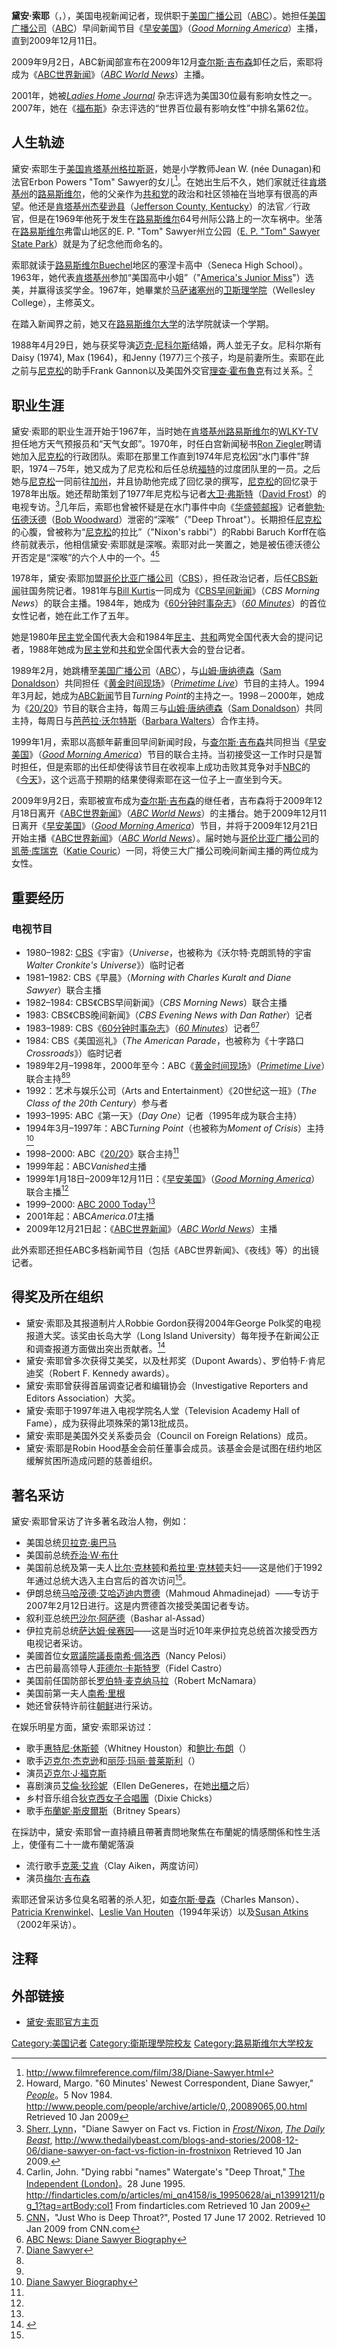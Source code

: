{{noteTA
|G1=Movie
|G2=Show
|1=zh-cn:尼科尔斯; zh-tw:尼可斯; zh-hk:尼高斯;
|2=zh-cn:迈克; zh-tw:麥克; zh-hk:米克;
|3=zh-hans:艾伦·德杰尼勒斯; zh-hk:艾倫·狄珍妮; zh-tw:艾倫·狄珍妮;
}}
{{Infobox journalist
| name = 黛安·索耶<br>Diane Sawyer
| image = Diane Sawyer 2011 Shankbone.JPG
| caption = 2011年的黛安
| birthname = Lila Diane Sawyer
| birth_date = {{birth date and age|1945|12|22}}
| birth_place = [[美国|美国]][[肯塔基州|肯塔基州]][[格拉斯哥|格拉斯哥]]
| age = 63
| death_date = 
| death_place = 
| education = [[卫斯理学院|卫斯理学院]]（[[Wellesley_College|Wellesley College]]）学士（B.A.）, 1967
| occupation = [[电视新闻记者|电视新闻记者]]（1967-70, 1978至今）<br>白宫新闻助理 (1970-74)<br>前总统[[理查德·尼克松|理查德·尼克松]]文字助理<br>(1974-78)
| alias = 
| gender = [[女性|女性]]
| status = Married
| title = 
| family = 
| spouse = [[迈克·尼科尔斯|迈克·尼科尔斯]]
| children = 
| relatives = 
| ethnic = 
| religion = 
| salary = $1200–1500 万
| networth = 
| credits = 《[[早间秀|CBS早间新闻]]》主播<br>（''[[CBS_Morning_News|CBS Morning News]]''）<br>(1981–1984)<br>
《[[60分钟时事杂志|60分钟时事杂志]]》记者<br>（''[[60_Minutes|60 Minutes]]''）<br>(1984–1989)<br>
《[[黄金时间_(电视节目)|黄金时间]]》主持<br>（''[[Primetime|Primetime]]''）<br>（1989年至今）<br>
《[[早安美国|早安美国]]》主持<br>（''[[Good_Morning_America|Good Morning America]]''）<br>（1999年1月18日–2009年12月11日）
《[[ABC世界新闻|ABC世界新闻]]》主播<br>（''[[ABC_World_News|ABC World News]]''）<br>（2009年12月21日–2014年8月27日）
| agent = 
| URL = http://abcnews.go.com/GMA/News/story?id=128165
}}

'''黛安·索耶'''（{{lang-en|'''Lila Diane Sawyer'''}}，{{bd|1945年|12月22日|catIdx=S}}），美国电视新闻记者，现供职于[[美国广播公司|美国广播公司]]（[[ABC|ABC]]）。她担任[[美国广播公司|美国广播公司]]（[[ABC|ABC]]）早间新闻节目《[[早安美国|早安美国]]》（''[[Good_Morning_America|Good Morning America]]''）主播，直到2009年12月11日。

2009年9月2日，ABC新闻部宣布在2009年12月[[查尔斯·吉布森|查尔斯·吉布森]]卸任之后，索耶将成为《[[ABC世界新闻|ABC世界新闻]]》（''[[ABC_World_News|ABC World News]]''）主播。

2001年，她被''[[Ladies_Home_Journal|Ladies Home Journal]]'' 杂志评选为美国30位最有影响女性之一。2007年，她在《[[福布斯|福布斯]]》杂志评选的“世界百位最有影响女性”中排名第62位。

==人生轨迹==
黛安·索耶生于[[美国|美国]][[肯塔基州|肯塔基州]][[格拉斯哥_(肯塔基州)|格拉斯哥]]，她是小学教师Jean W. (née Dunagan)和法官Erbon Powers "Tom" Sawyer的女儿<ref>http://www.filmreference.com/film/38/Diane-Sawyer.html</ref>。在她出生后不久，她们家就迁往[[肯塔基州|肯塔基州]]的[[路易維爾_(肯塔基州)|路易斯维尔]]，他的父亲作为[[共和黨_(美國)|共和党]]的政治和社区领袖在当地享有很高的声望。他还是[[肯塔基州|肯塔基州]][[杰斐逊县|杰斐逊县]]（[[Jefferson_County,_Kentucky|Jefferson County, Kentucky]]）的法官／行政官，但是在1969年他死于发生在[[路易斯维尔|路易斯维尔]]64号州际公路上的一次车祸中。坐落在[[路易維爾_(肯塔基州)|路易斯维尔]]弗雷山地区的E. P. "Tom" Sawyer州立公园（[[E._P._"Tom"_Sawyer_State_Park|E. P. "Tom" Sawyer State Park]]）就是为了纪念他而命名的。

索耶就读于[[路易維爾_(肯塔基州)|路易斯维尔]]Buechel地区的塞涅卡高中（Seneca High School）。1963年，她代表[[肯塔基州|肯塔基州]]参加“美国高中小姐”（"[[America's_Junior_Miss|America's Junior Miss]]"）选美，并赢得该奖学金。1967年，她畢業於[[马萨诸塞州|马萨诸塞州]]的[[卫斯理学院|卫斯理学院]]（Wellesley College），主修英文。

在踏入新闻界之前，她又在[[路易斯维尔大学|路易斯维尔大学]]的法学院就读一个学期。

1988年4月29日，她与获奖导演[[迈克·尼科尔斯|迈克·尼科尔斯]]结婚，两人並无子女。尼科尔斯有Daisy (1974), Max (1964)，和Jenny (1977)三个孩子，均是前妻所生。索耶在此之前与[[理查德·尼克松|尼克松]]的助手Frank Gannon以及美国外交官[[理查·霍布魯克|理查·霍布魯克]]有过关系。<ref>Howard, Margo. "60 Minutes' Newest Correspondent, Diane Sawyer," [[People_magazine|''People'']]。5 Nov 1984.  http://www.people.com/people/archive/article/0,,20089065,00.html Retrieved 10 Jan 2009</ref>

==职业生涯==
黛安·索耶的职业生涯开始于1967年，当时她在[[肯塔基州|肯塔基州]][[路易維爾_(肯塔基州)|路易斯维尔]]的[[WLKY-TV|WLKY-TV]]担任地方天气预报员和“天气女郎”。1970年，时任白宫新闻秘书[[Ron_Ziegler|Ron Ziegler]]聘请她加入[[理查德·尼克松|尼克松]]的行政团队。索耶在那里工作直到1974年尼克松因“水门事件”辞职，1974－75年，她又成为了尼克松和后任总统[[杰拉尔德·福特|福特]]的过度团队里的一员。之后她与[[理查德·尼克松|尼克松]]一同前往[[加州|加州]]，并且协助他完成了回忆录的撰写，[[理查德·尼克松|尼克松]]的回忆录于1978年出版。她还帮助策划了1977年尼克松与记者[[大卫·弗斯特|大卫·弗斯特]]（[[David_Frost|David Frost]]）的电视专访。<ref>[[Lynn_Sherr|Sherr, Lynn]]，"Diane Sawyer on Fact vs. Fiction in ''[[Frost/Nixon_(film)|Frost/Nixon]]'', ''[[The_Daily_Beast|The Daily Beast]]'', http://www.thedailybeast.com/blogs-and-stories/2008-12-06/diane-sawyer-on-fact-vs-fiction-in-frostnixon {{Wayback|url=http://www.thedailybeast.com/blogs-and-stories/2008-12-06/diane-sawyer-on-fact-vs-fiction-in-frostnixon |date=20090123201649 }} Retrieved 10 Jan 2009.</ref>几年后，索耶也曾被怀疑是在水门事件中向《[[华盛顿邮报|华盛顿邮报]]》记者[[鲍勃·伍德沃德|鲍勃·伍德沃德]]（[[Bob_Woodward|Bob Woodward]]）泄密的“深喉”（"Deep Throat"）。长期担任[[理查德·尼克松|尼克松]]的心腹，曾被称为“[[理查德·尼克松|尼克松]]的拉比”（"Nixon's rabbi"）的Rabbi Baruch Korff在临终前就表示，他相信黛安·索耶就是深喉。索耶对此一笑置之，她是被伍德沃德公开否定是“深喉”的六个人中的一个。<ref>Carlin, John. "Dying rabbi "names" Watergate's "Deep Throat," [[The_Independent_(London)|The Independent (London)]]。28 June 1995. http://findarticles.com/p/articles/mi_qn4158/is_19950628/ai_n13991211/pg_1?tag=artBody;col1 {{Wayback|url=http://findarticles.com/p/articles/mi_qn4158/is_19950628/ai_n13991211/pg_1?tag=artBody;col1 |date=20130722235850 }} From findarticles.com Retrieved 10 Jan 2009</ref><ref>[[CNN|CNN]]，"Just Who is Deep Throat?", Posted 17 June 17 2002. {{cite web |url=http://archives.cnn.com/2002/ALLPOLITICS/06/17/deep.throat.facts/ |title=存档副本 |accessdate=2009-12-12 |deadurl=yes |archiveurl=https://web.archive.org/web/20100301220004/http://archives.cnn.com/2002/ALLPOLITICS/06/17/deep.throat.facts/ |archivedate=2010-03-01 }} Retrieved 10 Jan 2009 from CNN.com</ref>

1978年，黛安·索耶加盟[[哥伦比亚广播公司|哥伦比亚广播公司]]（[[CBS|CBS]]），担任政治记者，后任[[CBS新闻|CBS新闻]]驻国务院记者。1981年与[[Bill_Kurtis|Bill Kurtis]]一同成为《[[早间秀|CBS早间新闻]]》（''CBS Morning News''）的联合主播。1984年，她成为《[[60分钟时事杂志|60分钟时事杂志]]》（''[[60_Minutes|60 Minutes]]''）的首位女性记者，她在此工作了五年。

她是1980年[[民主党_(美国)|民主党]]全国代表大会和1984年[[民主党_(美国)|民主]]、[[共和黨_(美國)|共和]]两党全国代表大会的提问记者，1988年她成为[[民主党_(美国)|民主党]]和[[共和黨_(美國)|共和党]]全国代表大会的登台记者。

1989年2月，她跳槽至[[美国广播公司|美国广播公司]]（[[ABC|ABC]]），与[[山姆·唐纳德森|山姆·唐纳德森]]（[[Sam_Donaldson|Sam Donaldson]]）共同担任《[[黄金时间现场|黄金时间现场]]》（''[[Primetime_Live|Primetime Live]]''）节目的主持人。1994年3月起，她成为[[ABC新闻|ABC新闻]]节目''Turning Point''的主持之一。1998－2000年，她成为《[[20/20|20/20]]》节目的联合主持，每周三与[[山姆·唐纳德森|山姆·唐纳德森]]（[[Sam_Donaldson|Sam Donaldson]]）共同主持，每周日与[[芭芭拉·沃尔特斯|芭芭拉·沃尔特斯]]（[[Barbara_Walters|Barbara Walters]]）合作主持。

1999年1月，索耶以高额年薪重回早间新闻时段，与[[查尔斯·吉布森|查尔斯·吉布森]]共同担当《[[早安美国|早安美国]]》（''[[Good_Morning_America|Good Morning America]]''）节目的联合主持。当初接受这一工作时只是暂时担任，但是索耶的出任却使得该节目在收视率上成功击败其竞争对手[[NBC|NBC]]的《[[今天_(NBC)|今天]]》，这个远高于预期的结果使得索耶在这一位子上一直坐到今天。

2009年9月2日，索耶被宣布成为[[查尔斯·吉布森|查尔斯·吉布森]]的继任者，吉布森将于2009年12月18日离开《[[ABC世界新闻|ABC世界新闻]]》（''[[ABC_World_News|ABC World News]]''）的主播台。她于2009年12月11日离开《[[早安美国|早安美国]]》（''[[Good_Morning_America|Good Morning America]]''）节目，并将于2009年12月21日开始主播《[[ABC世界新闻|ABC世界新闻]]》（''[[ABC_World_News|ABC World News]]''）。届时她与[[哥伦比亚广播公司|哥伦比亚广播公司]]的[[凯蒂·库瑞克|凯蒂·库瑞克]]（[[Katie_Couric|Katie Couric]]）一同，将使三大广播公司晚间新闻主播的两位成为女性。

==重要经历==
===电视节目===
*1980–1982: [[CBS|CBS]]《宇宙》（''Universe''，也被称为《沃尔特·克朗凯特的宇宙''Walter Cronkite's Universe''》）临时记者
*1981–1982: CBS《早晨》（''Morning with Charles Kuralt and Diane Sawyer''）联合主播
*1982–1984: CBS《CBS早间新闻》（''CBS Morning News''）联合主播
*1983: CBS《CBS晚间新闻》（''CBS Evening News with Dan Rather''）记者
*1983–1989: CBS《[[60分钟时事杂志|60分钟时事杂志]]》（''[[60_Minutes|60 Minutes]]''）记者<ref name=autogenerated2>[http://abcnews.go.com/GMA/News/story?id=128165 ABC News: Diane Sawyer Biography<!-- Bot generated title -->]</ref><ref name=autogenerated1>[http://www.imdb.com/name/nm0768154/ Diane Sawyer<!-- Bot generated title -->]</ref>
*1984: CBS《美国巡礼》（''The American Parade''，也被称为《十字路口''Crossroads''》）临时记者
*1989年2月–1998年，2000年至今：ABC《[[黄金时间现场|黄金时间现场]]》（''[[Primetime_Live|Primetime Live]]''）联合主持<ref name=autogenerated2 /><ref name=autogenerated1 />
*1992：艺术与娱乐公司（Arts and Entertainment）《20世纪这一班》（''The Class of the 20th Century''）参与者
*1993–1995: ABC《第一天》（''Day One''）记者（1995年成为联合主持）
*1994年3月–1997年：ABC''Turning Point''（也被称为''Moment of Crisis''）主持<ref>[http://www.wchstv.com/abc/gma/dianesawyer.shtml Diane Sawyer Biography]</ref>
*1998–2000: ABC《[[20/20|20/20]]》联合主持<ref name=autogenerated1 />
*1999年起：ABC''Vanished''主播
*1999年1月18日–2009年12月11日：《[[早安美国|早安美国]]》（''[[Good_Morning_America|Good Morning America]]''）联合主播<ref name=autogenerated2 />
*1999–2000: [[ABC_2000_Today|ABC 2000 Today]]<ref name=autogenerated1 />
*2001年起：ABC''America.01''主播
*2009年12月21日起：《[[ABC世界新闻|ABC世界新闻]]》（''[[ABC_World_News|ABC World News]]''）主播
此外索耶还担任ABC多档新闻节目（包括《ABC世界新闻》、《夜线》等）的出镜记者。

==得奖及所在组织==
*黛安·索耶及其报道制片人Robbie Gordon获得2004年George Polk奖的电视报道大奖。该奖由长岛大学（Long Island University）每年授予在新闻公正和调查报道方面做出突出贡献者。<ref>{{Cite web |url=http://www.brooklyn.liu.edu/polk/press/2004.html |title=存档副本 |accessdate=2009-01-30 |archive-date=2018-12-25 |archive-url=https://web.archive.org/web/20181225181550/http://www.liu.edu/Brooklyn.aspx |dead-url=no }}</ref>
*黛安·索耶曾多次获得艾美奖，以及杜邦奖（Dupont Awards）、罗伯特·F·肯尼迪奖（Robert F. Kennedy awards）。
*黛安·索耶曾获得首届调查记者和编辑协会（Investigative Reporters and Editors Association）大奖。
*黛安·索耶于1997年进入电视学院名人堂（Television Academy Hall of Fame），成为获得此项殊荣的第13批成员。
*黛安·索耶是美国外交关系委员会（Council on Foreign Relations）成员。
*黛安·索耶是Robin Hood基金会前任董事会成员。该基金会是试图在纽约地区缓解贫困所造成问题的慈善组织。

==著名采访==
黛安·索耶曾采访了许多著名政治人物，例如：
*美国总统[[贝拉克·奥巴马|贝拉克·奥巴马]]
*美国前总统[[乔治·W·布什|乔治·W·布什]]
*美国前总统及第一夫人[[比尔·克林顿|比尔·克林顿]]和[[希拉里·克林顿|希拉里·克林顿]]夫妇——这是他们于1992年通过总统大选入主白宫后的首次访问<ref name=autogenerated2 />。
*伊朗总统[[马哈茂德·艾哈迈迪内贾德|马哈茂德·艾哈迈迪内贾德]]（Mahmoud Ahmadinejad）——专访于2007年2月12日进行。这是内贾德首次接受美国记者专访。
*叙利亚总统[[巴沙尔·阿萨德|巴沙尔·阿萨德]]（Bashar al-Assad）
*伊拉克前总统[[萨达姆·侯赛因|萨达姆·侯赛因]]——这是当时近10年来伊拉克总统首次接受西方电视记者采访。
*美國首位女[[美國眾議院議長|眾議院議長]][[南希·佩洛西|南希·佩洛西]]（Nancy Pelosi）
*古巴前最高领导人[[菲德尔·卡斯特罗|菲德尔·卡斯特罗]]（Fidel Castro）
*美国前任国防部长[[罗伯特·麦克纳马拉|罗伯特·麦克纳马拉]]（Robert McNamara）
*美国前第一夫人[[南希·里根|南希·里根]]
*她还曾获特许前往[[朝鲜|朝鲜]]进行采访。

在娱乐明星方面，黛安·索耶采访过：
*歌手[[惠特尼·休斯顿|惠特尼·休斯顿]]（Whitney Houston）和[[鲍比·布朗|鲍比·布朗]]（{{lang|en|Bobby Brown}}）
*歌手[[迈克尔·杰克逊|迈克尔·杰克逊]]和[[丽莎·玛丽·普莱斯利|丽莎·玛丽·普莱斯利]]（{{lang|en|Lisa Marie Presley}}）
*演员[[迈克尔·J·福克斯|迈克尔·J·福克斯]]
*喜剧演员[[艾倫·狄珍妮|艾倫·狄珍妮]]（Ellen DeGeneres，在她[[出櫃|出櫃]]之后）
*乡村音乐组合[[狄克西女子合唱團|狄克西女子合唱團]]（Dixie Chicks）
*歌手[[布蘭妮·斯皮爾斯|布蘭妮·斯皮爾斯]]（Britney Spears）
在採訪中，黛安·索耶曾一直持續且帶著責問地聚焦在布蘭妮的情感關係和性生活上，使僅有二十一歲布蘭妮落淚
*流行歌手[[克萊·艾肯|克萊·艾肯]]（Clay Aiken，两度访问）
*演员[[梅尔·吉布森|梅尔·吉布森]]

索耶还曾采访多位臭名昭著的杀人犯，如[[查尔斯·曼森|查尔斯·曼森]]（Charles Manson）、[[Patricia_Krenwinkel|Patricia Krenwinkel]]、[[Leslie_Van_Houten|Leslie Van Houten]]（1994年采访）以及[[Susan_Atkins|Susan Atkins]]（2002年采访）。

==注释==
{{reflist}}

==外部链接==
*[http://abcnews.go.com/GMA/DianeSawyer 黛安·索耶官方主页]

{{sequence
 | list = 《[[早安美国|早安美国]]》联合主持<br>1999年至今<br><small>同[[查尔斯·吉布森|查尔斯·吉布森]](1999年1月18日—2006年6月28日)，以及[[罗宾·罗伯茨|罗宾·罗伯茨]]（2005年起）</small>
 | prev = [[Kevin_Newman_(journalist)|Kevin Newman]]和[[Lisa_McRee|Lisa McRee]]
 | next = 现任
}}

{{Authority control}}
{{DEFAULTSORT:Sawyer, Diane}}
[[Category:美国记者|Category:美国记者]]
[[Category:衛斯理學院校友|Category:衛斯理學院校友]]
[[Category:路易斯维尔大学校友|Category:路易斯维尔大学校友]]